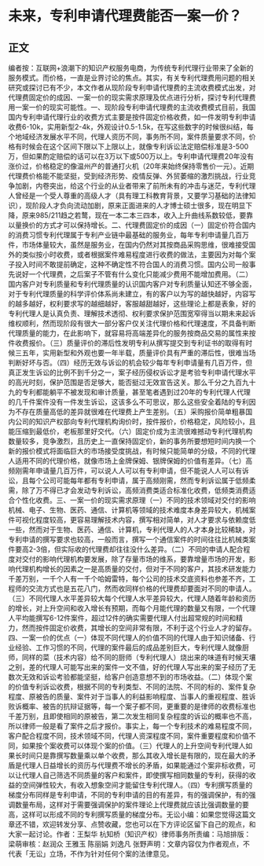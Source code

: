 # 未来，专利申请代理费能否一案一价？
## 正文
编者按：互联网+浪潮下的知识产权服务电商，为传统专利代理行业带来了全新的服务模式。而价格，一直是业界讨论的焦点。其实，有关专利代理费用问题的相关研究或探讨已有不少，本文作者从现阶段专利申请代理费的主流收费模式出发，对代理费固定价的成因、一案一价的现实需求原理及优点进行分析，探讨专利代理费用一案一价的现实可能性。一、现阶段专利申请代理费的主流收费模式目前，我国国内专利申请代理行业的收费方式主要是按件固定价格收费，如一件发明专利申请收费6-10k，实用新型2-4k，外观设计0.5-1.5k，在写这些数字的时候很纠结，每个地域经济发展水平不同，代理人资历不同，事务所不同，案件质量要求不同，价格有时候会在这个区间下限以下上限以上，就像专利诉讼法定赔偿标准是3-500万，但如果酌定赔偿的话可以在3万以下或500万以上。专利申请代理费20年没有涨价过，价格稳定的像温州产的普通打火机（20年来始终保持零售价一元）。近期代理费价格能不能坚挺，受到经济形势、疫情反弹、外贸萎缩的激烈挑战，行业竞争加剧，内卷突出，给这个行业的从业者带来了前所未有的冲击与迷茫，专利代理人曾经是一个受人尊重的高级人才（具有理工科教育背景，又要学习基础的法律知识），现阶段人才负向流动加剧，原来正面进来的人才博士硕士很多，现在明显下降，原来985/211趋之若鹜，现在一本二本三四本，收入上升曲线系数较低，要靠以量换价的方式才可以保持增长。二、代理费固定价的成因（一）固定价符合国内的消费习惯专利代理属于专利产业链中最基础的服务业，每年专利申请量几百万件，市场体量较大，虽然是服务业，在国内仍然对其按商品采购思维，很难接受国外的类似按小时收费，或者根据案件难易程度进行收费的做法，主要因为对每个案子投入时间不敢提前确定，这种不确定性不符合国人的消费习惯。国内公司一般事先说好一个代理费，之后案子不管有什么变化只能减少费用不能增加费用。（二）国内客户对专利质量和专利代理质量的认识国内客户对专利质量认知还不够全面，对于专利代理质量的科学评价体系尚未建立，有的客户以为写的越快越好，内容写的越多越好，权利要求写的越细越好，客服越甜越好，这些理论上都是表象，好的专利代理人是认真负责、理解技术透彻、权利要求保护范围宽窄得当以期未来起诉维权顺利，然而现阶段有很大一部分客户仅关注代理价格和代理速度，不具备判断代理质量的能力，在此影响下，就容易将高端差异化的服务按商品交易的属性来按件收费报价。（三）质量评价的滞后性发明专利从撰写提交到专利证书的取得有时候三五年，实用新型和外观也要一年半载，质量评价具有严重的滞后性，很难当场判断好坏与否。（四）经历无效与诉讼的机会较少每年专利申请量有几百万件，但真正发生诉讼的比例不到千分之一，案子经历侵权诉讼才是考验专利申请代理水平的高光时刻，保护范围是否足够大，能否挺过无效宣告这关。那么千分之九百九十九的专利都能躺平不被发现和审计质量，甚至笔者遇到过20年的专利代理人代理的几千件案件没有一件发生诉讼，这该多么不可思议，那么这些安全着陆的专利因为不存在质量高低的差异就很难在代理费上产生差别。（五）采购报价简单粗暴国内公司的知识产权部向专利代理机构询价时，按件报价，价格稳定，风险较小，且能压缩到最低价，老板那里好交代。（六）固定价成为主流很难撼动专利代理机构数量较多，竞争激烈，且历史上一直保持固定价，新的事务所要想短时间内换一个新的报价模式将面临巨大的市场接受度挑战，有时候只能简单的分级，不同的代理人适用不同的代理价格，就像市场上金牌保姆、银牌保姆的价值有差异。（七）高频刚需年申请量几百万件，可以说人人可以有专利申请，但不能说人人可以有诉讼，且每个公司可能每年都有专利申请，属于高频刚需，然而专利诉讼属于低频柔需，除了万不得已才会发动专利诉讼，高频消费类适合标准化收费，低频类消费适合个性化收费。三、一案一价的现实需求原理（一）不同的技术领域对交付的影响机械、电子、生物、医药、通信、计算机等领域的技术难度本身差异较大，机械案件可视化程度较高，更容易理解技术内容，撰写相对简单，对人才要求与依赖度低一些，然而对于生物、医药、通信、计算机，专利代理人的人才本身比较稀缺，对专利申请的撰写要求也较高，一般而言，撰写一个通信案件的时间往往比机械类案件要高2-3倍，但实际收的代理费却往往没什么差异。（二）不同的申请人配合程度对交付的影响代理机构要发展，除了存量市场的维系，要靠增量市场的开发，影响代理机构增长的因素之一是高质量的交付，但对于不同的客户，其技术研发能力千差万别，一千个人有一千个哈姆雷特，每个公司的技术交底资料也参差不齐，工程师的交流方式也是五花八门，然而收同样价格的代理费却要面对不同的申请人。（三）不同代理人水平差异较大每个代理人水平差异较大，代理人随着年龄和资历的增长，对上升空间和收入增长有预期，而每个月能代理的数量又有限，一个代理人平均能撰写6-12件案件，超过12件的确实需要代理人付出超常规的时间和精力，然而按件固定价收费，其增长的空间非常有限，不利于这个行业人才的留存。四、一案一价的优点（一）体现不同代理人的价值不同的代理人由于知识储备、行业经验、工作习惯的不同，代理的案件最后的成品差别巨大，专利代理人就像厨师，同样的菜（技术内容）给不同的厨师（专利代理人）烧出来的味道有时候天壤之别，差的代理人可能写出来的案件一文不值，好的代理人写出来的案子经历了无数次无效和诉讼考验都能坚挺，给客户创造意想不到的市场收益。（二）体现个案的价值专利诉讼收费，根据不同的专利类型、不同的法院、不同的标的、案件复杂程度、原被告的质量、案件对于当事人的利益影响程度、当事人的重视程度、胜诉败诉概率、被告的抗辩证据等，每一个案子都不同，更重要的是律师的收费标准也千差万别，且即使相同的原被告，第二次发生相同复杂程度的诉讼的概率也不高，所以律师一般是看了案件之后才报价。事实上，每一个专利技术的难易程度不同，客户配合程度不同，技术领域不同，代理人资深程度不同，案件重要程度和价值不同，如果按个案收费可以体现个案的价值。（三）代理人的上升空间专利代理人如果长时间只是靠撰写数量乘以单个收费，那么其收入增长是有限的，现在最大的矛盾是代理人日益增长的资历与代理费不增长的矛盾，如果能通过个案非标收费，可以让代理人自己筛选不同质量的客户和案件，即使撰写相同数量的专利，获得的收益的空间弹性较大，有收入想象空间才能留住专利代理人。（四）专利撰写质量的梯度分布同样是专利申请，不同的专利申请的目的有差异，有的强调保护，有的强调数量布局，这样对于需要强调保护的案件理论上代理费就应该比强调数量的要高，这样可以形成不同的专利撰写质量的梯度分布。无讼小编：如果您觉得这篇文章还不错，欢迎转发分享、点赞收藏，您也可以在下方评论区留下自己的观点，和大家一起讨论。作者：王梨华 杭知桥（知识产权）律师事务所责编：马旭排版：梁萌审核：赵润众 王雅玉 陈丽娟 刘逸凡 张野声明：文章内容仅为作者观点，不代表「无讼」立场，不作为针对任何个案的法律意见。